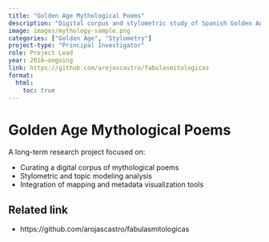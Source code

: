 ```yaml
---
title: "Golden Age Mythological Poems"
description: "Digital corpus and stylometric study of Spanish Golden Age mythological poetry."
image: images/mythology-sample.png
categories: ["Golden Age", "Stylometry"]
project-type: "Principal Investigator"
role: Project Lead
year: 2016–ongoing
link: https://github.com/arojascastro/fabulasmitologicas
format:
  html:
    toc: true
---
```


# Golden Age Mythological Poems

A long-term research project focused on:

- Curating a digital corpus of mythological poems
- Stylometric and topic modeling analysis
- Integration of mapping and metadata visualization tools

## Related link
- https://github.com/arojascastro/fabulasmitologicas 

